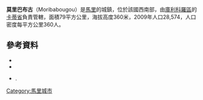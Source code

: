 '''莫里巴布古'''（Moribabougou）是[[馬里|馬里]]的城鎮，位於該國西南部，由[[庫利科羅區|庫利科羅區]]的[[卡蒂省|卡蒂省]]負責管轄，面積79平方公里，海拔高度360米，2009年人口28,574，人口密度每平方公里360人。

==參考資料==
*{{citation | contribution= Common and Fundamental Operational Datasets Registry: Mali | publisher= United Nations Office for the Coordination of Humanitarian Affairs | url= http://cod.humanitarianresponse.info/country-region/mali | deadurl= yes | archiveurl= https://web.archive.org/web/20121214211137/http://cod.humanitarianresponse.info/country-region/Mali | archivedate= 2012-12-14 }}
*{{citation | url=http://instat.gov.ml/documentation/koulikoro.pdf | publisher=République de Mali: Institut National de la Statistique | title=Resultats Recensement Général de la Population et de l’Habitat 2009 (Région de Koulikoro) | language=fr | accessdate=2015-07-24 | archive-date=2011-07-22 | archive-url=https://web.archive.org/web/20110722215741/http://instat.gov.ml/documentation/koulikoro.pdf | dead-url=no }}
*{{citation | title=Plan de Sécurité Alimentaire Commune Rurale de Moribabougou 2008-2012 | publisher=Commissariat à la Sécurité Alimentaire, République du Mali, USAID-Mali | year=2008 | url=http://www.aec.msu.edu/fs2/mali_fd_strtgy/plans/koulikoro/kati/P_S_A_Moribabougou.pdf | language=fr | deadurl=yes | archiveurl=https://web.archive.org/web/20120902174703/http://www.aec.msu.edu/fs2/mali_fd_strtgy/plans/koulikoro/kati/P_S_A_Moribabougou.pdf | archivedate=2012-09-02 }}.

{{Coord|12|41|30|N|7|51|52|W|display=title}}

{{庫利科羅區}}

[[Category:馬里城市|Category:馬里城市]]


{{Mali-geo-stub}}